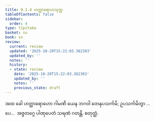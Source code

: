 ```yaml
---
title: 8.1.4 ဟတ္ထာရောဟသုတ္တ
tableOfContents: false
sidebar:
  order: 4
type: tipitaka
basket: su
book: sn
review:
  current: review
  updated: '2025-10-20T15:22:03.382303'
  updated_by: ''
  notes: ''
  history:
  - state: review
    date: '2025-10-20T15:22:03.382303'
    updated_by: ''
    notes: ''
    previous_state: draft
---
```



<DynamicBreadcrumb />


<ReviewStatus review={frontmatter.review} showDetails={true} />

<HypothesisAnnotation frontmatter={frontmatter} />

<Division number="356" book="sn" e="ch" v="18" p="331">

<Paragraph number="1556" book="sn">
အထ ခေါ ဟတ္ထာရောဟော ဂါမဏိ ယေန ဘဂဝါ တေနုပသင်္ကမိ; ဥပသင်္ကမိတွာ …ပေ…  အဇ္ဇတဂ္ဂေ ပါဏုပေတံ သရဏံ ဂတန္တိ.

</Paragraph>
</Division>

<Paragraph number="1557" type="center" book="sn">
စတုတ္ထံ.
</Paragraph>